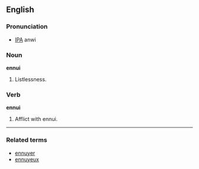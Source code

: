 ==English==

===Pronunciation===
*[[IPA]] anwi

===Noun===
'''ennui'''

# Listlessness.

===Verb===

'''ennui'''
# Afflict with ennui.

----

===Related terms===
*[[ennuyer]]
*[[ennuyeux]]